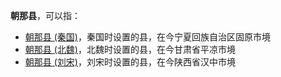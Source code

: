 '''朝那县'''，可以指：
*[[朝那县_(秦国)|朝那县 (秦国)]]，秦国时设置的县，在今宁夏回族自治区固原市境
*[[朝那县_(北魏)|朝那县 (北魏)]]，北魏时设置的县，在今甘肃省平凉市境
*[[朝那县_(刘宋)|朝那县 (刘宋)]]，刘宋时设置的县，在今陕西省汉中市境

{{Disambig|C|Cat=三字中国县名消歧义}}